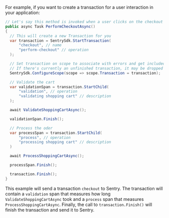 For example, if you want to create a transaction for a user interaction in your application:

```csharp
// Let's say this method is invoked when a user clicks on the checkout button of your shop
public async Task PerformCheckoutAsync()
{
  // This will create a new Transaction for you
  var transaction = SentrySdk.StartTransaction(
      "checkout", // name
      "perform-checkout" // operation
  );

  // Set transaction on scope to associate with errors and get included span instrumentation
  // If there's currently an unfinished transaction, it may be dropped
  SentrySdk.ConfigureScope(scope => scope.Transaction = transaction);

  // Validate the cart
  var validationSpan = transaction.StartChild(
      "validation", // operation
      "validating shopping cart" // description
  );

  await ValidateShoppingCartAsync();

  validationSpan.Finish();

  // Process the oder
  var processSpan = transaction.StartChild(
      "process", // operation
      "processing shopping cart" // description
  )

  await ProcessShoppingCartAsync();

  processSpan.Finish();

  transaction.Finish();
}
```

This example will send a transaction `checkout` to Sentry. The transaction will contain a `validation` span that measures how long `ValidateShoppingCartAsync` took and a `process` span that measures `ProcessShoppingCartAsync`. Finally, the call to `transaction.Finish()` will finish the transaction and send it to Sentry.
